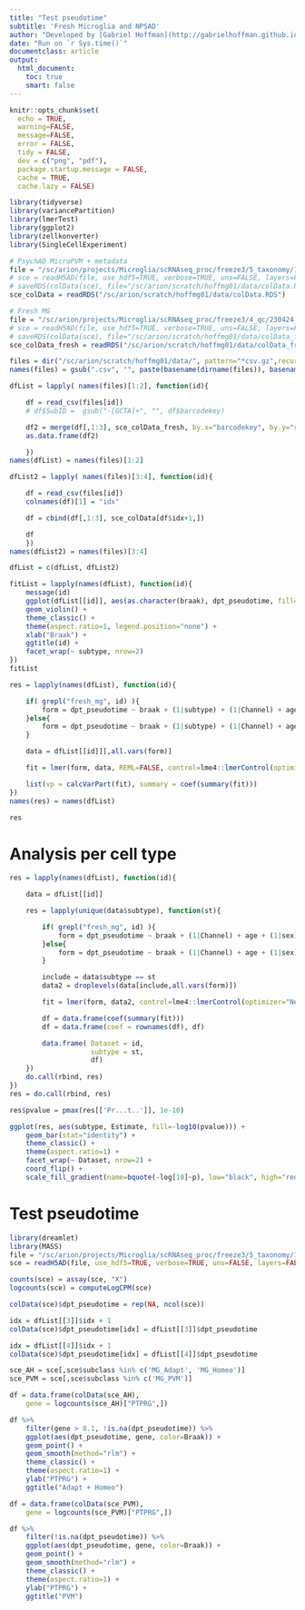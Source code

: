 ```yaml
---
title: "Test pseudotime"
subtitle: 'Fresh Microglia and NPSAD'
author: "Developed by [Gabriel Hoffman](http://gabrielhoffman.github.io/)"
date: "Run on `r Sys.time()`"
documentclass: article
output: 
  html_document:
    toc: true
    smart: false
---
```



<!--- 

# cd /Users/gabrielhoffman/workspace/repos/nps_ad/mg

cd /sc/arion/projects/CommonMind/hoffman/NPS-AD/work/nps_ad/mg
R --vanilla

system("ml git; git pull"); rmarkdown::render("test_pseudotime.Rmd");


# https://hoffmg01.hpc.mssm.edu/mg/test_pseudotime.html


--->



```r
knitr::opts_chunk$set(
  echo = TRUE,
  warning=FALSE,
  message=FALSE,
  error = FALSE,
  tidy = FALSE,
  dev = c("png", "pdf"),
  package.startup.message = FALSE,
  cache = TRUE,
  cache.lazy = FALSE)
```


```r
library(tidyverse)
library(variancePartition)
library(lmerTest)
library(ggplot2)
library(zellkonverter)
library(SingleCellExperiment)
```

```r
# PsychAD MicroPVM + metadata
file = "/sc/arion/projects/Microglia/scRNAseq_proc/freeze3/5_taxonomy/1_scANVI_psychAD_annotation/230420_PsychAD_MicroPVM_independent_meta_scANVI_new-umap.h5ad"
# sce = readH5AD(file, use_hdf5=TRUE, verbose=TRUE, uns=FALSE, layers=FALSE, obsm=FALSE)
# saveRDS(colData(sce), file="/sc/arion/scratch/hoffmg01/data/colData.RDS")
sce_colData = readRDS("/sc/arion/scratch/hoffmg01/data/colData.RDS")

# Fresh MG
file = "/sc/arion/projects/Microglia/scRNAseq_proc/freeze3/4_qc/230424_FreshMG_freeze3_MicroPVM_anno_meta_HGNC_log1p.h5ad"
# sce = readH5AD(file, use_hdf5=TRUE, verbose=TRUE, uns=FALSE, layers=FALSE, obsm=FALSE, obsp=FALSE)
# saveRDS(colData(sce), file="/sc/arion/scratch/hoffmg01/data/colData_fresh.RDS")
sce_colData_fresh = readRDS("/sc/arion/scratch/hoffmg01/data/colData_fresh.RDS")

files = dir("/sc/arion/scratch/hoffmg01/data/", pattern="*csv.gz",recursive=TRUE, full.names=TRUE)
names(files) = gsub(".csv", "", paste(basename(dirname(files)), basename(files), sep="/"))

dfList = lapply( names(files)[1:2], function(id){

	df = read_csv(files[id])
	# df$SubID =  gsub("-[GCTA]+", "", df$barcodekey)

	df2 = merge(df[,1:3], sce_colData_fresh, by.x="barcodekey", by.y="row.names")
	as.data.frame(df2)

	})
names(dfList) = names(files)[1:2]

dfList2 = lapply( names(files)[3:4], function(id){

	df = read_csv(files[id])
	colnames(df)[1] = "idx"

	df = cbind(df[,1:3], sce_colData[df$idx+1,])

	df
	})
names(dfList2) = names(files)[3:4]

dfList = c(dfList, dfList2)
```

```r
fitList = lapply(names(dfList), function(id){
	message(id)
	ggplot(dfList[[id]], aes(as.character(braak), dpt_pseudotime, fill=subtype)) +
	geom_violin() +
	theme_classic() +
	theme(aspect.ratio=1, legend.position="none") +
	xlab("Braak") + 
	ggtitle(id) +
	facet_wrap(~ subtype, nrow=2)
})
fitList
```


```r
res = lapply(names(dfList), function(id){

	if( grepl("fresh_mg", id) ){
		form = dpt_pseudotime ~ braak + (1|subtype) + (1|Channel) + age + (1|sex) + PMI + log(n_genes) + (1|predicted_phase)
	}else{
		form = dpt_pseudotime ~ braak + (1|subtype) + (1|Channel) + age + (1|sex) + PMI + (1|poolID) + log(n_genes) + (1|predicted_phase)
	}

	data = dfList[[id]][,all.vars(form)]

	fit = lmer(form, data, REML=FALSE, control=lme4::lmerControl(optimizer="Nelder_Mead"))

	list(vp = calcVarPart(fit), summary = coef(summary(fit)))
})
names(res) = names(dfList)
```

```r
res
```

# Analysis per cell type
```r
res = lapply(names(dfList), function(id){

	data = dfList[[id]]

	res = lapply(unique(data$subtype), function(st){

		if( grepl("fresh_mg", id) ){
			form = dpt_pseudotime ~ braak + (1|Channel) + age + (1|sex) + PMI + log(n_genes) + (1|predicted_phase)
		}else{
			form = dpt_pseudotime ~ braak + (1|Channel) + age + (1|sex) + PMI + (1|poolID) + log(n_genes) + (1|predicted_phase)
		}

		include = data$subtype == st
		data2 = droplevels(data[include,all.vars(form)])

		fit = lmer(form, data2, control=lme4::lmerControl(optimizer="Nelder_Mead"))

		df = data.frame(coef(summary(fit)))
		df = data.frame(coef = rownames(df), df)

		data.frame( Dataset = id, 
					subtype = st,
					df)
	})
	do.call(rbind, res)
})
res = do.call(rbind, res)
```

```r
res$pvalue = pmax(res[['Pr...t..']], 1e-10)

ggplot(res, aes(subtype, Estimate, fill=-log10(pvalue))) +
	geom_bar(stat="identity") +
	theme_classic() +
	theme(aspect.ratio=1) +
	facet_wrap(~ Dataset, nrow=2) +
	coord_flip() +
	scale_fill_gradient(name=bquote(-log[10]~p), low="black", high="red", limits=c(0, 10))
```







# Test pseudotime
```r
library(dreamlet)
library(MASS)
file = "/sc/arion/projects/Microglia/scRNAseq_proc/freeze3/5_taxonomy/1_scANVI_psychAD_annotation/230420_PsychAD_MicroPVM_independent_meta_scANVI_new-umap.h5ad"
sce = readH5AD(file, use_hdf5=TRUE, verbose=TRUE, uns=FALSE, layers=FALSE, obsm=FALSE)

counts(sce) = assay(sce, "X")
logcounts(sce) = computeLogCPM(sce)

colData(sce)$dpt_pseudotime = rep(NA, ncol(sce))

idx = dfList[[3]]$idx + 1
colData(sce)$dpt_pseudotime[idx] = dfList[[3]]$dpt_pseudotime

idx = dfList[[4]]$idx + 1
colData(sce)$dpt_pseudotime[idx] = dfList[[4]]$dpt_pseudotime

sce_AH = sce[,sce$subclass %in% c('MG_Adapt', 'MG_Homeo')]
sce_PVM = sce[,sce$subclass %in% c('MG_PVM')]
```

```r
df = data.frame(colData(sce_AH), 
	gene = logcounts(sce_AH)["PTPRG",])

df %>%
	filter(gene > 8.1, !is.na(dpt_pseudotime)) %>%
	ggplot(aes(dpt_pseudotime, gene, color=Braak)) +
	geom_point() +
	geom_smooth(method="rlm") + 
	theme_classic() +
	theme(aspect.ratio=1) +
	ylab("PTPRG") +
	ggtitle("Adapt + Homeo")

df = data.frame(colData(sce_PVM), 
	gene = logcounts(sce_PVM)["PTPRG",])

df %>%
	filter(!is.na(dpt_pseudotime)) %>%
	ggplot(aes(dpt_pseudotime, gene, color=Braak)) +
	geom_point() +
	geom_smooth(method="rlm") + 
	theme_classic() +
	theme(aspect.ratio=1) +
	ylab("PTPRG") +
	ggtitle("PVM")
```













<!---

PsychAD metadata
/sc/arion/projects/psychAD/NPS-AD/freeze2_rc/metadata/clinical_metadata.csv
/sc/arion/projects/psychAD/NPS-AD/freeze2_rc/metadata/clinical_metadata_sampleSets_latest.RDS
--->

